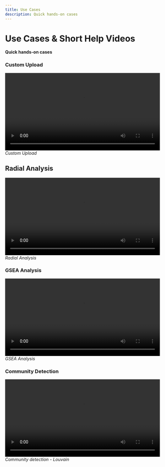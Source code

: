 ```yaml
---
title: Use Cases
description: Quick hands-on cases
---
```


# Use Cases & Short Help Videos

**Quick hands-on cases**

### Custom Upload

<div className='mt-8 flex flex-col items-center'>
  <video width='100%' controls preload='metadata' className='rounded-xl shadow-md border'>
    <source src='/video/TDP_Custom_Upload.mp4' type='video/mp4' />
    Your browser does not support the video tag.
  </video>
  <i>Custom Upload</i>
</div>

## Radial Analysis

<div className='mt-8 flex flex-col items-center'>
  <video width='100%' controls preload='metadata' className='rounded-xl shadow-md border'>
    <source src='/video/TDP_Radial_Analysis.mp4' type='video/mp4' />
    Your browser does not support the video tag.
  </video>
  <i>Radial Analysis</i>
</div>

### GSEA Analysis

<div className='mt-8 flex flex-col items-center'>
  <video width='100%' controls preload='metadata' className='rounded-xl shadow-md border'>
    <source src='/video/TDP_GSEA.mp4' type='video/mp4' />
    Your browser does not support the video tag.
  </video>
  <i>GSEA Analysis</i>
</div>

### Community Detection

<div className='mt-8 flex flex-col items-center'>
  <video width='100%' controls preload='metadata' className='rounded-xl shadow-md border'>
    <source src='/video/TDP_Louvain.mp4' type='video/mp4' />
    Your browser does not support the video tag.
  </video>
  <i>Community detection - Louvain</i>
</div>
